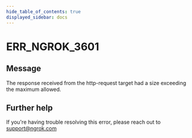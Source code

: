 ```yaml
---
hide_table_of_contents: true
displayed_sidebar: docs
---
```



# ERR_NGROK_3601

## Message

The response received from the http-request target had a size exceeding the maximum allowed.

<ErrorDetails error="err_ngrok_3601" />

## Further help

If you're having trouble resolving this error, please reach out to [support@ngrok.com](mailto:support@ngrok.com?subject=Help%20with%20ERR_NGROK_3601)

